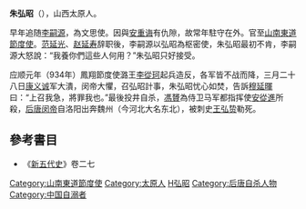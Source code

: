 '''朱弘昭'''（{{bd|約874年||934年|catIdx=Z朱}}），山西太原人。

早年追随[[李嗣源|李嗣源]]，為文思使。因與[[安重诲|安重诲]]有仇隙，故常年駐守在外。官至[[山南東道節度使|山南東道節度使]]。[[范延光|范延光]]、[[赵延寿|赵延寿]]辞职後，李嗣源以弘昭為枢密使，朱弘昭最初不肯，李嗣源大怒說：“我養你們這些人何用？”朱弘昭只好接受。

应顺元年（934年）鳳翔節度使潞王[[李從珂|李從珂]]起兵造反，各军皆不战而降，三月二十八日[[康义诚|康义诚]]军大潰，闵帝大懼，召弘昭計事，朱弘昭忧心如焚，告訴[[穆延暉|穆延暉]]曰：“上召我急，將罪我也。”最後投井自杀，[[馮贇|馮贇]]為侍卫马军都指挥使[[安從進|安從進]]所殺，[[后唐闵帝|后唐闵帝]]自洛阳出奔魏州（今河北大名东北），被刺史[[王弘贽|王弘贽]]勒死。

==參考書目==
* 《[[新五代史|新五代史]]》卷二七

{{DEFAULTSORT:Z朱弘昭}}
[[Category:山南東道節度使|Category:山南東道節度使]]
[[Category:太原人|Category:太原人]]
[[Category:朱姓|H弘昭]]
[[Category:后唐自杀人物|Category:后唐自杀人物]]
[[Category:中国自溺者|Category:中国自溺者]]

{{五代十国人物小作品}}